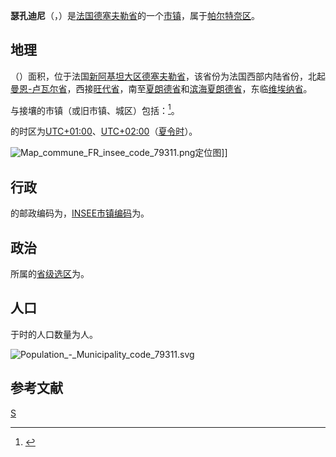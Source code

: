 {{noteTA|G1=法国地名}}
{{Infobox French commune}}
'''瑟孔迪尼'''（{{lang-fr|Secondigny}}，{{IPA-fr|səkɔ̃diɲi}}）是[[法国|法国]][[德塞夫勒省|德塞夫勒省]]的一个[[市镇_(法国)|市镇]]，属于[[帕尔特奈区|帕尔特奈区]]。

== 地理 ==
{{PAGENAMEBASE}}（{{wikidata|property|linked|P625}}）面积{{wikidata|properties|P2046}}，位于法国[[新阿基坦大区|新阿基坦大区]][[德塞夫勒省|德塞夫勒省]]，该省份为法国西部内陆省份，北起[[曼恩-卢瓦尔省|曼恩-卢瓦尔省]]，西接[[旺代省|旺代省]]，南至[[夏朗德省|夏朗德省]]和[[滨海夏朗德省|滨海夏朗德省]]，东临[[维埃纳省|维埃纳省]]。

与{{PAGENAMEBASE}}接壤的市镇（或旧市镇、城区）包括：{{Wikidata|properties|linked|P47}}<ref name="geo">{{Cite web|url=https://www.geoportail.gouv.fr/carte|title=Carte|accessdate=2020-03-22|author=Géoportail|language=fr|publisher=Géoportail|archive-date=2017-01-29|archive-url=https://web.archive.org/web/20170129154129/https://www.geoportail.gouv.fr/carte/|dead-url=no}}</ref>。

{{PAGENAMEBASE}}的时区为[[UTC+01:00|UTC+01:00]]、[[UTC+02:00|UTC+02:00]]（[[夏时制|夏令时]]）。

[[File:Map_commune_FR_insee_code_79311.png|thumb]]定位图]]{{Clear|left}}
== 行政 ==
{{PAGENAMEBASE}}的邮政编码为{{wikidata|properties|P281}}，[[法国国家统计与经济研究所|INSEE市镇编码]]为{{wikidata|properties|P374}}。

== 政治 ==
{{PAGENAMEBASE}}所属的[[縣_(法國)|省级选区]]为{{WikidataLink|{{wikidata|properties|raw|best||P7938}}}}。

== 人口 ==
{{PAGENAMEBASE}}于{{wikidata|qualifier|P1082|P585}}时的人口数量为{{wikidata|property|raw|P1082}}人。

[[File:Population_-_Municipality_code_79311.svg|thumb]]{{Clear|left}}
== 参考文献 ==
{{Reflist}}

{{德塞夫勒省市镇}}
[[Category:德塞夫勒省市镇|S]]